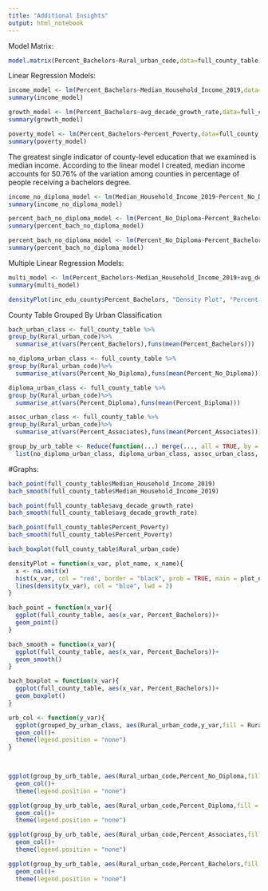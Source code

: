 ```yaml
---
title: "Additional Insights"
output: html_notebook
---
```




Model Matrix:

```r
model.matrix(Percent_Bachelors~Rural_urban_code,data=full_county_table)
```



Linear Regression Models:

```r
income_model <- lm(Percent_Bachelors~Median_Household_Income_2019,data=full_county_table)
summary(income_model)

growth_model <- lm(Percent_Bachelors~avg_decade_growth_rate,data=full_county_table)
summary(growth_model)

poverty_model <- lm(Percent_Bachelors~Percent_Poverty,data=full_county_table)
summary(poverty_model)


```

The greatest single indicator of county-level education that we examined is median income. According to the linear model I created, median income accounts for 50.76% of the variation among counties in percentage of people receiving a bachelors degree. 


```r
income_no_diploma_model <- lm(Median_Household_Income_2019~Percent_No_Diploma,data=inc_edu_county)
summary(income_no_diploma_model)

percent_bach_no_diploma_model <- lm(Percent_No_Diploma~Percent_Bachelors,data=inc_edu_county)
summary(percent_bach_no_diploma_model)

percent_bach_no_diploma_model <- lm(Percent_No_Diploma~Percent_Bachelors,data=inc_edu_county)
summary(percent_bach_no_diploma_model)
```


Multiple Linear Regression Models:

```r
multi_model <- lm(Percent_Bachelors~Median_Household_Income_2019+avg_decade_growth_rate+Percent_Poverty,data=full_county_table)
summary(multi_model)

```

```r
densityPlot(inc_edu_county$Percent_Bachelors, "Density Plot", "Percent Bachelors")
```
  
County Table Grouped By Urban Classification

```r
bach_urban_class <- full_county_table %>%
group_by(Rural_urban_code)%>%
  summarise_at(vars(Percent_Bachelors),funs(mean(Percent_Bachelors)))

no_diploma_urban_class <- full_county_table %>%
group_by(Rural_urban_code)%>%
  summarise_at(vars(Percent_No_Diploma),funs(mean(Percent_No_Diploma)))

diploma_urban_class <- full_county_table %>%
group_by(Rural_urban_code)%>%
  summarise_at(vars(Percent_Diploma),funs(mean(Percent_Diploma)))

assoc_urban_class <- full_county_table %>%
group_by(Rural_urban_code)%>%
  summarise_at(vars(Percent_Associates),funs(mean(Percent_Associates)))

group_by_urb_table <- Reduce(function(...) merge(..., all = TRUE, by = "Rural_urban_code"),
  list(no_diploma_urban_class, diploma_urban_class, assoc_urban_class, bach_urban_class))

```

#Graphs:

```r

bach_point(full_county_table$Median_Household_Income_2019)
bach_smooth(full_county_table$Median_Household_Income_2019)

bach_point(full_county_table$avg_decade_growth_rate)
bach_smooth(full_county_table$avg_decade_growth_rate)

bach_point(full_county_table$Percent_Poverty)
bach_smooth(full_county_table$Percent_Poverty)

bach_boxplot(full_county_table$Rural_urban_code)

```

```r
densityPlot = function(x_var, plot_name, x_name){
  x <- na.omit(x)
  hist(x_var, col = "red", border = "black", prob = TRUE, main = plot_name, xlab = x_name)
  lines(density(x_var), col = "blue", lwd = 2)
}

bach_point = function(x_var){
  ggplot(full_county_table, aes(x_var, Percent_Bachelors))+
  geom_point()
}

bach_smooth = function(x_var){
  ggplot(full_county_table, aes(x_var, Percent_Bachelors))+
  geom_smooth()
}

bach_boxplot = function(x_var){
  ggplot(full_county_table, aes(x_var, Percent_Bachelors))+
  geom_boxplot()
}

urb_col <- function(y_var){
  ggplot(grouped_by_urban_class, aes(Rural_urban_code,y_var,fill = Rural_urban_code))+
  geom_col()+
  theme(legend.position = "none")
}

  

```

```r
ggplot(group_by_urb_table, aes(Rural_urban_code,Percent_No_Diploma,fill = Rural_urban_code))+
  geom_col()+
  theme(legend.position = "none")

ggplot(group_by_urb_table, aes(Rural_urban_code,Percent_Diploma,fill = Rural_urban_code))+
  geom_col()+
  theme(legend.position = "none")

ggplot(group_by_urb_table, aes(Rural_urban_code,Percent_Associates,fill = Rural_urban_code))+
  geom_col()+
  theme(legend.position = "none")

ggplot(group_by_urb_table, aes(Rural_urban_code,Percent_Bachelors,fill = Rural_urban_code))+
  geom_col()+
  theme(legend.position = "none")
```